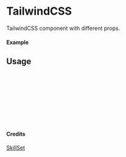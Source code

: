 
<Meta of={TailwindCSS} title="SkillSet/TailwindCSS" />

# TailwindCSS

TailwindCSS component with different props.

#### Example

<Canvas of={TailwindCSS.Primary} />

## Usage

```ts
import { TailwindCSS } from "yadl-ui";

const Example = () => {
  return (
      <TailwindCSS />
  );
};

export default Example;
```

#### Credits
[SkillSet](https://skillicons.dev)
